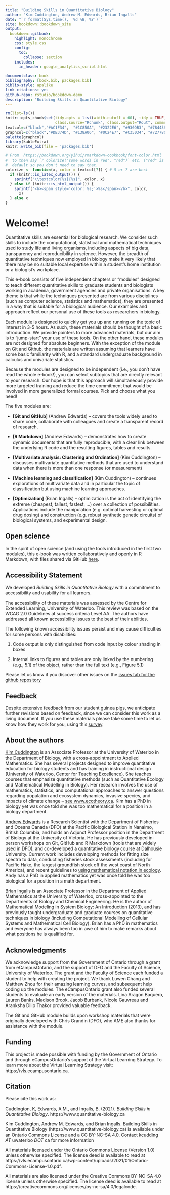 ```yaml
---
title: "Building Skills in Quantitative Biology"
author: "Kim Cuddington, Andrew M. Edwards, Brian Ingalls"
date: "`r format(Sys.time(), '%d %B, %Y')`"
site: bookdown::bookdown_site
output:
  bookdown::gitbook:
    highlight: monochrome
    css: style.css
    config:
      toc:
        collapse: section
    includes:
      in_header: google_analytics_script.html

documentclass: book
bibliography: [book.bib, packages.bib]
biblio-style: apalike
link-citations: yes
github-repo: rstudio/bookdown-demo
description: "Building Skills in Quantitative Biology"
---
```

```r
rm(list=ls())
knitr::opts_chunk$set(tidy.opts = list(width.cutoff = 60), tidy = TRUE, echo = FALSE,kableExtra.auto_format = FALSE,
                      class.source="Rchunk", class.output="Rout", comment="")
textcol=c("black","#AC1F34",  "#1C850A", "#2322E6", "#930DB3", "#784438", "#C502AB")
graphcol=c("black","#DB374D", "#138A06", "#0C24E7", "#C35034", "#727780")
palette(graphcol)
library(kableExtra)
knitr::write_bib(file = 'packages.bib')

# From  https://bookdown.org/yihui/rmarkdown-cookbook/font-color.html
#  to then say `r colorize("some words in red", "red")` etc. ("red" is the
#  default so you don't need to say that.
colorize <- function(x, color = textcol[7]) { # 5 or 7 are best
  if (knitr::is_latex_output()) {
    sprintf("\\textcolor{%s}{%s}", color, x)
  } else if (knitr::is_html_output()) {
    sprintf("<b><span style='color: %s;'>%s</span></b>", color,
      x)
  } else x
}
```
#  Welcome!

Quantitative skills are essential for biological research. We consider such
skills to include the computational, statistical and mathematical techniques used to study life and
living organisms, including aspects of big data, transparency and reproducibility in science.
However, the breadth of quantitative techniques now employed in biology make it very likely
that there may be no suitable local expertise within a student's home
institution or a biologist's workplace.

This e-book consists of five independent chapters or "modules" designed to teach different quantitative skills to graduate students and biologists working in academia, government agencies and private organisations. A key theme is that while the techniques presented are from various disciplines (such as computer science, statistics and mathematics), they are presented in a way that is suitable for a biological audience. Our examples and approach reflect our personal use of these tools as researchers in biology.

Each module is designed to quickly get you up and running on the topic of interest in 3-5 hours. As such, these materials should be thought of a basic introduction. We provide pointers to more advanced materials, but our aim is to "jump-start" your use of these tools. On the other hand, these modules are not designed for absolute beginners. With the exception of the module on Git and Github, the materials are written assuming that learners have some basic familiarity with R, and a standard undergraduate background in calculus and univariate statistics.

Because the modules are designed to be independent (i.e., you don't have read the whole e-book!), you can select subtopics that are directly relevant to your research. Our hope is that this approach will simultaneously provide more targeted training and reduce the time commitment that would be involved in more generalized formal courses. Pick and choose what you need!

The five modules are:

* **[Git and GitHub]** (Andrew Edwards) -- covers the tools widely used to share code,
  collaborate with colleagues and create a transparent record of research.

* **[R Markdown]** (Andrew Edwards) -- demonstrates how to create dynamic documents
  that are fully reproducible, with a clear link between the underlying R code
  and the resulting figures, tables and results.

* **[Multivariate analysis: Clustering and Ordination]** (Kim Cuddington) -- discusses multivariate quantitative
  methods that are used to understand data when there is more than one response (or measurement)

* **[Machine learning and classification]** (Kim Cuddington) -- continues explorations
  of multivariate data and in particular the topic of classification but using machine learning approaches.

* **[Optimization]** (Brian Ingalls) -- optimization is the act of identifying the extreme (cheapest,
  tallest, fastest, ...) over a collection of possibilities. Applications include the manipulation  (e.g. optimal
  harvesting or optimal drug dosing) and construction (e.g. robust synthetic genetic circuits) of biological systems, and experimental design.



## Open science

In the spirit of open science (and using the tools introduced in the first
two modules), this e-book was written collaboratively and
openly in R Markdown, with files shared via GitHub [here](https://github.com/quantitative-biology/Basics){target="_blank"}.


## Accessibility Statement

We developed *Building Skills in Quantitative Biology* with a commitment to accessibility and usability for all learners.  

The accessibility of these materials was assessed by the Centre for Extended Learning, University of Waterloo.  This review was based on the WCAG 2.0 Guidelines at success criteria Level AA. The authors have addressed all known accessibility issues to the best of their abilities.

The following known accessibility issues persist and may cause difficulties for some persons with disabilities:

1. Code output is only distinguished from code input by colour shading in boxes

2. Internal links to figures and tables are only linked by the numbering (e.g., 5.1) of the object, rather than the full text (e.g., Figure 5.1)

Please let us know if you discover other issues on the [issues tab for the github repository](https://github.com/quantitative-biology/Basics/issues){target="_blank"}

## Feedback

Despite extensive feedback from our student guinea pigs, we anticipate further
revisions based on feedback, since we can consider this work as a living
document. If you use these materials please take some time to
let us know how they work for you, using this
[survey](https://forms.gle/vLkcZq7NxPb2ajTQ6){target="_blank"}.


## About the authors

[Kim Cuddington](https://uwaterloo.ca/biology/people-profiles/kim-md-cuddington){target="_blank"}
is an Associate Professor at the University of Waterloo in the Department
of Biology, with a cross-appointment to Applied Mathematics. She has several projects designed to improve quantitative
education for biology students and has training in instructional design
(University of Waterloo, Center for Teaching Excellence). She teaches courses
that emphasize quantitative methods (such as Quantitative Ecology and
Mathematical Modelling in Biology). Her research involves the use of
mathematics, statistics, and computational approaches to answer questions
regarding population and ecosystem dynamics, invasive species, and impacts of
climate change -- [see www.ecotheory.ca](https://www.ecotheory.ca){target="_blank"}.
Kim has a PhD in biology yet was once told she was too mathematical for a
position in a biology department.

[Andrew Edwards](http://www.chebucto.ns.ca/~english/){target="_blank"} is a
Research Scientist with the Department of Fisheries and Oceans Canada (DFO) at
the Pacific Biological Station in Nanaimo, British Columbia, and holds an Adjunct Professor position in the
Department of Biology at the University of Victoria. He has
previously developed in-person workshops on Git, GitHub and R Markdown (tools
that are widely used in DFO), and co-developed a
quantitative biology course at Dalhousie University. Current work includes
developing methods for fitting size spectra to data, conducting fisheries stock
assessments (including for Pacific Hake, the largest groundfish stock off the
west coast of North America), and recent guidelines to [using mathematical notation
in ecology](https://doi.org/10.1111/2041-210X.13105){target="_blank"}.
Andy has a PhD in applied mathematics yet was once told he was too biological for a position in a math department.

[Brian Ingalls](https://uwaterloo.ca/applied-mathematics/people-profiles/brian-ingalls){target="_blank"}
is an Associate Professor in the Department of Applied Mathematics at the
University of Waterloo, cross-appointed
to the Departments of Biology and Chemical Engineering. He is the author of
Mathematical Modeling in System Biology: An Introduction (2013), and has previously taught
undergraduate and graduate courses on quantitative techniques in biology (including
Computational Modelling of Cellular Systems and Mathematical Cell Biology).
Brian has a PhD in mathematics and everyone has always been too in awe of him
to make remarks about what positions he is qualified for.

## Acknowledgments

We acknowledge support from the Government of Ontario through a grant from
eCampusOntario, and the support of DFO and the Faculty of Science, University of
Waterloo. The grant and the Faculty of Science each funded a student to help
with creating the project. We thank Luwen Chang and Matthew Zhou for their
amazing learning curves, and subsequent help coding up the modules. The
eCampusOntario grant also funded several students to evaluate an early version
of the materials. Lina Aragon Baquero, Lauren Banks, Madison Brook, Jacob
Burbank, Nicole Gauvreau and Aranksha Dilip Thakor provided valuable feedback.

The Git and GitHub module builds upon workshop materials that were originally
developed with Chris Grandin (DFO), who AME also thanks for assistance with the
module.

## Funding
This project is made possible with funding by the Government of Ontario and through
eCampusOntario’s support of the Virtual Learning Strategy. To learn more about the Virtual
Learning Strategy visit: https://vls.ecampusontario.ca.

## Citation

Please cite this work as:

Cuddington, K, Edwards, A.M., and Ingalls, B. (2021). *Building Skills in Quantitative Biology*. https://www.quantitative-biology.ca

Kim Cuddington, Andrew M. Edwards, and Brian Ingalls.
Building Skills in Quantitative Biology (https://www.quantitative-biology.ca) is available under an Ontario Commons License and a CC BY-NC-SA 4.0. Contact kcudding _AT_ uwaterloo _DOT_ ca for more information

All materials licensed under the Ontario Commons License (Version 1.0) unless otherwise specified. The license deed is available to read at https://vls.ecampusontario.ca/wp-content/uploads/2021/01/Ontario-Commons-License-1.0.pdf.

All materials are also licensed under the Creative Commons BY-NC-SA 4.0 license unless otherwise specified. The license deed is available to read at https://creativecommons.org/licenses/by-nc-sa/4.0/legalcode.
